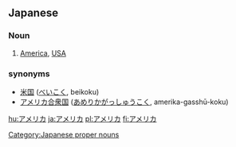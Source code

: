 == Japanese ==
===Noun===
{{janoun2|amerika}}
# [[America]], [[USA]]

===synonyms===
* [[米国]] ([[べいこく]], beikoku)
* [[アメリカ合衆国]] ([[あめりかがっしゅうこく]], amerika-gasshū-koku)

[[Category:Japanese proper nouns]]

[[hu:アメリカ]]
[[ja:アメリカ]]
[[pl:アメリカ]]
[[fi:アメリカ]]